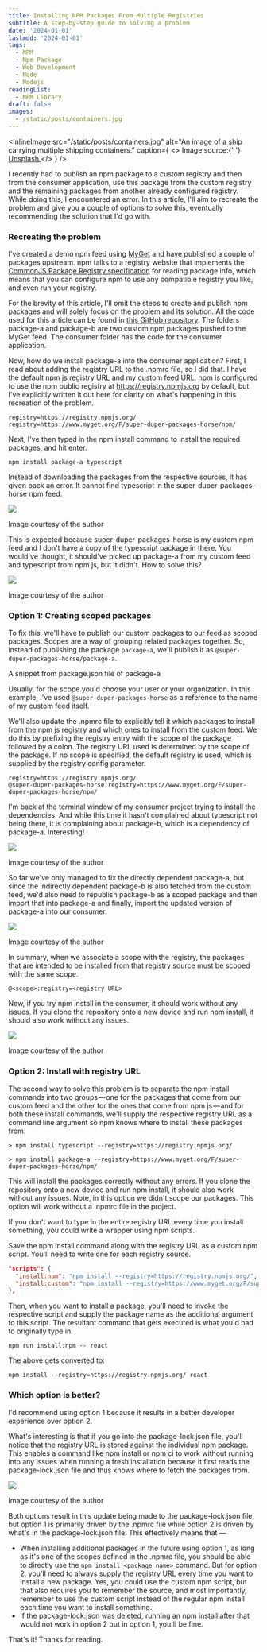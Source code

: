 ```yaml
---
title: Installing NPM Packages From Multiple Registries
subtitle: A step-by-step guide to solving a problem
date: '2024-01-01'
lastmod: '2024-01-01'
tags:
  - NPM
  - Npm Package
  - Web Development
  - Node
  - Nodejs
readingList:
  - NPM Library
draft: false
images:
  - /static/posts/containers.jpg
---
```


<InlineImage
  src="/static/posts/containers.jpg"
  alt="An image of a ship carrying multiple shipping containers."
  caption={
    <>
      Image source:{' '}
      <a href="https://unsplash.com/photos/blue-and-red-cargo-ship-on-sea-during-daytime-jOqJbvo1P9g">
        Unsplash
      </a>
    </>
  }
/>

I recently had to publish an npm package to a custom registry and then from the consumer application, use this package from the custom registry and the remaining packages from another already configured registry. While doing this, I encountered an error. In this article, I'll aim to recreate the problem and give you a couple of options to solve this, eventually recommending the solution that I'd go with.

### Recreating the problem

I've created a demo npm feed using [MyGet](https://www.myget.org/) and have published a couple of packages upstream. npm talks to a registry website that implements the [CommonJS Package Registry specification](https://wiki.commonjs.org/wiki/Packages/Registry) for reading package info, which means that you can configure npm to use any compatible registry you like, and even run your registry.

For the brevity of this article, I'll omit the steps to create and publish npm packages and will solely focus on the problem and its solution. All the code used for this article can be found in [this GitHub repository](https://github.com/ClydeDz/npm-package-dependency-and-namespaces). The folders package-a and package-b are two custom npm packages pushed to the MyGet feed. The consumer folder has the code for the consumer application.

Now, how do we install package-a into the consumer application? First, I read about adding the registry URL to the .npmrc file, so I did that. I have the default npm js registry URL and my custom feed URL. npm is configured to use the npm public registry at https://registry.npmjs.org by default, but I've explicitly written it out here for clarity on what's happening in this recreation of the problem.

```
registry=https://registry.npmjs.org/
registry=https://www.myget.org/F/super-duper-packages-horse/npm/
```

Next, I've then typed in the npm install command to install the required packages, and hit enter.

```shell
npm install package-a typescript
```

Instead of downloading the packages from the respective sources, it has given back an error. It cannot find typescript in the super-duper-packages-horse npm feed.

![](/static/posts/1_ZyuTksakWnh9tSrI45AuWw.png)

Image courtesy of the author

This is expected because super-duper-packages-horse is my custom npm feed and I don't have a copy of the typescript package in there. You would've thought, it should've picked up package-a from my custom feed and typescript from npm js, but it didn't. How to solve this?

![](/static/posts/1_kaBNIJrVWzQR8n1W5rc_Lg.png)

Image courtesy of the author

### Option 1: Creating scoped packages

To fix this, we'll have to publish our custom packages to our feed as scoped packages. Scopes are a way of grouping related packages together. So, instead of publishing the package `package-a`, we'll publish it as `@super-duper-packages-horse/package-a`.

A snippet from package.json file of package-a

Usually, for the scope you'd choose your user or your organization. In this example, I've used `@super-duper-packages-horse` as a reference to the name of my custom feed itself.

We'll also update the .npmrc file to explicitly tell it which packages to install from the npm js registry and which ones to install from the custom feed. We do this by prefixing the registry entry with the scope of the package followed by a colon. The registry URL used is determined by the scope of the package. If no scope is specified, the default registry is used, which is supplied by the registry config parameter.

```
registry=https://registry.npmjs.org/
@super-duper-packages-horse:registry=https://www.myget.org/F/super-duper-packages-horse/npm/
```

I'm back at the terminal window of my consumer project trying to install the dependencies. And while this time it hasn't complained about typescript not being there, it is complaining about package-b, which is a dependency of package-a. Interesting!

![](/static/posts/1_Qzg6sColo2zdVtGwK4W9VA.png)

Image courtesy of the author

So far we've only managed to fix the directly dependent package-a, but since the indirectly dependent package-b is also fetched from the custom feed, we'd also need to republish package-b as a scoped package and then import that into package-a and finally, import the updated version of package-a into our consumer.

![](/static/posts/1_klFf6h3hniyef0p4vMAb-Q.png)

Image courtesy of the author

In summary, when we associate a scope with the registry, the packages that are intended to be installed from that registry source must be scoped with the same scope.

```
@<scope>:registry=<registry URL>
```

Now, if you try npm install in the consumer, it should work without any issues. If you clone the repository onto a new device and run npm install, it should also work without any issues.

![](/static/posts/1_LzPIk2bMm6jo14g2aG8WaQ.png)

Image courtesy of the author

### Option 2: Install with registry URL

The second way to solve this problem is to separate the npm install commands into two groups — one for the packages that come from our custom feed and the other for the ones that come from npm js — and for both these install commands, we'll supply the respective registry URL as a command line argument so npm knows where to install these packages from.

```shell
> npm install typescript --registry=https://registry.npmjs.org/

> npm install package-a --registry=https://www.myget.org/F/super-duper-packages-horse/npm/
```

This will install the packages correctly without any errors. If you clone the repository onto a new device and run npm install, it should also work without any issues. Note, in this option we didn't scope our packages. This option will work without a .npmrc file in the project.

If you don't want to type in the entire registry URL every time you install something, you could write a wrapper using npm scripts.

Save the npm install command along with the registry URL as a custom npm script. You'll need to write one for each registry source.

```json
"scripts": {
  "install:npm": "npm install --registry=https://registry.npmjs.org/",
  "install:custom": "npm install --registry=https://www.myget.org/F/super-duper-packages-horse/npm/"
},
```

Then, when you want to install a package, you'll need to invoke the respective script and supply the package name as the additional argument to this script. The resultant command that gets executed is what you'd had to originally type in.

```shell
npm run install:npm -- react
```

The above gets converted to:

```shell
npm install --registry=https://registry.npmjs.org/ react
```

### Which option is better?

I'd recommend using option 1 because it results in a better developer experience over option 2.

What's interesting is that if you go into the package-lock.json file, you'll notice that the registry URL is stored against the individual npm package. This enables a command like npm install or npm ci to work without running into any issues when running a fresh installation because it first reads the package-lock.json file and thus knows where to fetch the packages from.

![](/static/posts/1_ebpOOtYTF3kYcxQNGTXJmA.png)

Image courtesy of the author

Both options result in this update being made to the package-lock.json file, but option 1 is primarily driven by the .npmrc file while option 2 is driven by what's in the package-lock.json file. This effectively means that —

- When installing additional packages in the future using option 1, as long as it's one of the scopes defined in the .npmrc file, you should be able to directly use the `npm install <package name>` command. But for option 2, you'll need to always supply the registry URL every time you want to install a new package. Yes, you could use the custom npm script, but that also requires you to remember the source, and most importantly, remember to use the custom script instead of the regular npm install each time you want to install something.
- If the package-lock.json was deleted, running an npm install after that would not work in option 2 but in option 1, you'll be fine.

That's it! Thanks for reading.
